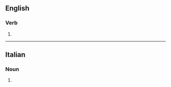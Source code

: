 ==English==

===Verb===
{{en-verb|tempr}}

# {{obsolete form of|temper|lang=en}}

----

==Italian==

===Noun===
{{head|it|noun plural form|g=f}}

# {{plural of|tempra|lang=it}}
